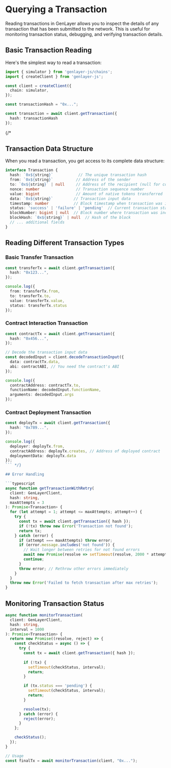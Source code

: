 # Querying a Transaction

Reading transactions in GenLayer allows you to inspect the details of any transaction that has been submitted to the network. This is useful for monitoring transaction status, debugging, and verifying transaction details.

## Basic Transaction Reading

Here's the simplest way to read a transaction:

```typescript
import { simulator } from 'genlayer-js/chains';
import { createClient } from 'genlayer-js';

const client = createClient({
  chain: simulator,
});

const transactionHash = "0x...";

const transaction = await client.getTransaction({ 
  hash: transactionHash 
});
```
{/* 
## Transaction Data Structure

When you read a transaction, you get access to its complete data structure:

```typescript
interface Transaction {
  hash: `0x${string}`           // The unique transaction hash
  from: `0x${string}`          // Address of the sender
  to: `0x${string}` | null     // Address of the recipient (null for contract deployments)
  nonce: number                // Transaction sequence number
  value: bigint                // Amount of native tokens transferred
  data: `0x${string}`         // Transaction input data
  timestamp: number           // Block timestamp when transaction was included
  status: 'success' | 'failure' | 'pending'  // Current transaction status
  blockNumber: bigint | null  // Block number where transaction was included
  blockHash: `0x${string}` | null  // Hash of the block
  // ... additional fields
}
```

## Reading Different Transaction Types

### Basic Transfer Transaction
```typescript
const transferTx = await client.getTransaction({
  hash: "0x123...",
});

console.log({
  from: transferTx.from,
  to: transferTx.to,
  value: transferTx.value,
  status: transferTx.status
});
```

### Contract Interaction Transaction
```typescript
const contractTx = await client.getTransaction({
  hash: "0x456...",
});

// Decode the transaction input data
const decodedInput = client.decodeTransactionInput({
  data: contractTx.data,
  abi: contractABI, // You need the contract's ABI
});

console.log({
  contractAddress: contractTx.to,
  functionName: decodedInput.functionName,
  arguments: decodedInput.args
});
```

### Contract Deployment Transaction
```typescript
const deployTx = await client.getTransaction({
  hash: "0x789...",
});

console.log({
  deployer: deployTx.from,
  contractAddress: deployTx.creates, // Address of deployed contract
  deploymentData: deployTx.data
});
``` */}

## Error Handling

```typescript
async function getTransactionWithRetry(
  client: GenLayerClient,
  hash: string,
  maxAttempts = 3
): Promise<Transaction> {
  for (let attempt = 1; attempt <= maxAttempts; attempt++) {
    try {
      const tx = await client.getTransaction({ hash });
      if (!tx) throw new Error('Transaction not found');
      return tx;
    } catch (error) {
      if (attempt === maxAttempts) throw error;
      if (error.message.includes('not found')) {
        // Wait longer between retries for not found errors
        await new Promise(resolve => setTimeout(resolve, 2000 * attempt));
        continue;
      }
      throw error; // Rethrow other errors immediately
    }
  }
  throw new Error('Failed to fetch transaction after max retries');
}
```


## Monitoring Transaction Status

```typescript
async function monitorTransaction(
  client: GenLayerClient,
  hash: string,
  interval = 1000
): Promise<Transaction> {
  return new Promise((resolve, reject) => {
    const checkStatus = async () => {
      try {
        const tx = await client.getTransaction({ hash });
        
        if (!tx) {
          setTimeout(checkStatus, interval);
          return;
        }

        if (tx.status === 'pending') {
          setTimeout(checkStatus, interval);
          return;
        }

        resolve(tx);
      } catch (error) {
        reject(error);
      }
    };

    checkStatus();
  });
}

// Usage
const finalTx = await monitorTransaction(client, "0x...");
```
